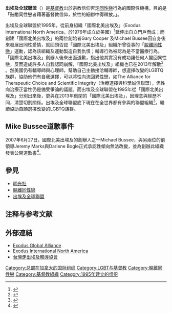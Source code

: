 {{copyedit|time=2021-06-01}}
{{Infobox_school 
| name = 出埃及全球聯盟
| image=
| established= 
| type= 
| free_label = 宗教
| free_text = [[基督教|基督教]]
| location = [[加拿大|加拿大]]
| information =  
| website = http://www.exodusglobalalliance.org/
}}

'''出埃及全球聯盟'''（{{lang|en|Exodus Global Alliance}}）是[[基督教|基督教]]出於宗教信仰否定[[同性戀|同性戀]]行為的國際性機構，目的是「鼓勵同性戀者藉著基督教信仰，於性的綑綁中得釋放。」。

出埃及全球聯盟於1995年，從前身組織「國際北美出埃及」（Exodus International North America，於1976年成立於美國）<ref>{{Cite web |url=https://www.exodusglobalalliance.org/howwegotstartedc88.php |title=存档副本 |access-date=2019-03-27 |archive-date=2019-03-27 |archive-url=https://web.archive.org/web/20190327090425/https://www.exodusglobalalliance.org/howwegotstartedc88.php |dead-url=no }}</ref>延伸出自立門戶而成；而創建「國際北美出埃及」的兩位創始者Gary Cooper 及Michael Bussee因自身後來發展出同性愛情，就回頭否認「國際北美出埃及」組織所曾從事的「[[脫離同性戀|脫離同性戀]]」運動，認為該組織及運動製造自我仇恨；輔導行為被認為是不當醫療行為。「國際北美出埃及」創辦人後來出面道歉，指出他其實沒有成功讓任何人變回異性戀，反而造成許多人自我認同崩解，「國際北美出埃及」組織也已在2013年解散<ref name="LindBrzuzy2008">{{cite book|author1=Amy Lind|author2=Stephanie Brzuzy|title=Battleground|url=http://books.google.com/books?id=B-1icAV_xusC&pg=PA250|accessdate=20 March 2013|year=2008|publisher=Greenwood Publishing Group|isbn=978-0-313-34039-0|pages=250–}}</ref> 。然美國仍有輔導師與心理師，幫助自己主動接洽輔導師，想選擇改變的LGBTQ族群，協助他們有自我選擇，可以將性向流回異性戀，如The Alliance for Therapeutic Choice and Scientific Integrity（治療選擇與科學誠信聯盟），但性向治療正當性仍是備受爭論的議題。而出埃及全球聯盟在1995年從「國際北美出埃及」分別出來後，更與在2013年倒閉的「國際北美出埃及」，因理念與經歷不同，清楚切割關係。出埃及全球聯盟底下現在在全世界都有參與的聯盟組織<ref>{{Cite web |url=https://www.exodusglobalalliance.org/findaministryc52.php |title=存档副本 |access-date=2019-03-27 |archive-date=2019-09-04 |archive-url=https://web.archive.org/web/20190904065026/https://exodusglobalalliance.org/findaministryc52.php |dead-url=no }}</ref>，繼續協助自願選擇改變的LGBTQ族群。

== Mike Bussee道歉事件 ==
2007年6月27日，國際北美出埃及的創辦人之一Michael Bussee，與另兩位的前領導Jeremy Marks與Darlene Bogle正式承認性傾向無法改變，並為創辦此組織發表公開道歉書<ref>{{Cite web |url=http://www.beyondexgay.com/article/apology |title=Statement of Apology from Former Exodus Leaders Darlene Bogle, Michael Bussee, and Jeremy Marks |access-date=2009-11-01 |archive-date=2007-12-20 |archive-url=https://web.archive.org/web/20071220073258/http://www.beyondexgay.com/article/apology |dead-url=yes }}</ref>。

== 參見 ==
* [[明光社|明光社]]
* [[脫離同性戀|脫離同性戀]]
* [[出埃及全球聯盟|出埃及全球聯盟]]

== 注释与参考文献 ==
{{reflist}}

== 外部連結 ==
* [http://www.exodusglobalalliance.org/ Exodus Global Alliance] {{Wayback|url=http://www.exodusglobalalliance.org/ |date=20130526110831 }}
* [https://web.archive.org/web/20110505233957/http://exodusinternational.org/ Exodus International North America]
* [http://www.rainbow-7.org.tw/ 台灣走出埃及輔導協會] {{Wayback|url=http://www.rainbow-7.org.tw/ |date=20210413020144 }}

[[Category:总部在加拿大的国际组织|Category:总部在加拿大的国际组织]]
[[Category:LGBT与基督教|Category:LGBT与基督教]]
[[Category:脫離同性戀|Category:脫離同性戀]]
[[Category:基督教組織|Category:基督教組織]]
[[Category:1995年建立的组织|Category:1995年建立的组织]]